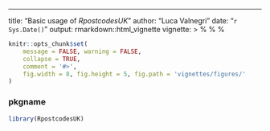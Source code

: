 ---
title: "Basic usage of *RpostcodesUK*"
author: "Luca Valnegri"
date: "`r Sys.Date()`"
output: rmarkdown::html_vignette
vignette: >
  %\VignetteEngine{knitr::knitr}
  %\VignetteIndexEntry{Basic usage of *RpostcodesUK*}
  %\VignetteEncoding{UTF-8}

```r
knitr::opts_chunk$set(
    message = FALSE, warning = FALSE,
    collapse = TRUE,
    comment = '#>',
    fig.width = 8, fig.height = 5, fig.path = 'vignettes/figures/'
)
```

### pkgname

```r
library(RpostcodesUK)

```

